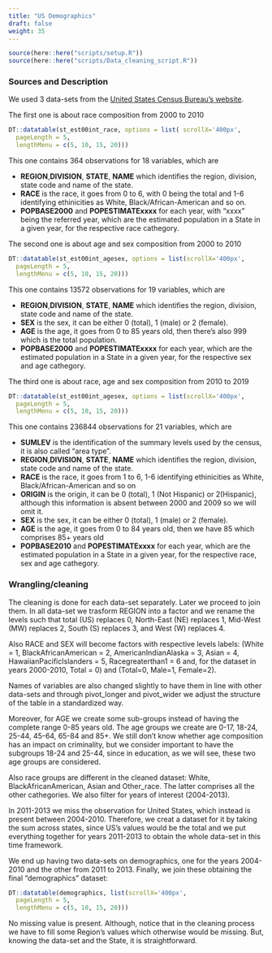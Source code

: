 ```yaml
---
title: "US Demographics"
draft: false
weight: 35
---
```

```r
source(here::here("scripts/setup.R"))
source(here::here("scripts/Data_cleaning_script.R"))
```

### Sources and Description

We used 3 data-sets from the [United States Census Bureau's website](https://www.census.gov/).  

The first one is about race composition from 2000 to 2010
```r
DT::datatable(st_est00int_race, options = list( scrollX='400px',
  pageLength = 5,
  lengthMenu = c(5, 10, 15, 20)))
```

This one contains 364 observations for 18 variables, which are

<ul>
  <li> <b>REGION</b>,<b>DIVISION</b>, <b>STATE</b>, <b>NAME</b> which identifies the region, division, state code and name of the state. </li>
  <li> <b>RACE</b> is the race, it goes from 0 to 6, with 0 being the total and 1-6 identifying ethinicities as White, Black/African-American and so on. </li>
  <li> <b>POPBASE2000</b> and <b>POPESTIMATExxxx</b> for each year, with "xxxx" being the referred year, which are the estimated population in a State in a given year, for the respective race cathegory.</li>
</ul>

The second one is about age and sex composition from 2000 to 2010

```r
DT::datatable(st_est00int_agesex, options = list(scrollX='400px',
  pageLength = 5,
  lengthMenu = c(5, 10, 15, 20)))
```
This one contains 13572 observations for 19 variables, which are

<ul>
  <li> <b>REGION</b>,<b>DIVISION</b>, <b>STATE</b>, <b>NAME</b> which identifies the region, division, state code and name of the state. </li>
  <li> <b>SEX</b> is the sex, it can be either 0 (total), 1 (male) or 2 (female). </li>
  <li> <b>AGE</b> is the age, it goes from 0 to 85 years old, then there's also 999 which is the total population. </li>
  <li> <b>POPBASE2000</b> and <b>POPESTIMATExxxx</b> for each year, which are the estimated population in a State in a given year, for the respective sex and age cathegory.</li>
</ul>

The third one is about race, age and sex composition from 2010 to 2019

```r
DT::datatable(st_est00int_agesex, options = list(scrollX='400px',
  pageLength = 5,
  lengthMenu = c(5, 10, 15, 20)))
```
This one contains 236844 observations for 21 variables, which are

<ul>
  <li><b>SUMLEV</b> is the identification of the summary levels used by the census, it is also called "area type".</li>
  <li> <b>REGION</b>,<b>DIVISION</b>, <b>STATE</b>, <b>NAME</b> which identifies the region, division, state code and name of the state. </li>
  <li> <b>RACE</b> is the race, it goes from 1 to 6, 1-6 identifying ethinicities as White, Black/African-American and so on </li>
  <li> <b>ORIGIN</b> is the origin, it can be 0 (total), 1 (Not Hispanic) or 2(Hispanic), although this information is absent between 2000 and 2009 so we will omit it. </li>
  <li> <b>SEX</b> is the sex, it can be either 0 (total), 1 (male) or 2 (female). </li>
  <li> <b>AGE</b> is the age, it goes from 0 to 84 years old, then we have 85 which comprises 85+ years old </li>
  <li> <b>POPBASE2010</b> and <b>POPESTIMATExxxx</b> for each year, which are the estimated population in a State in a given year, for the respective race, sex and age cathegory. </li>
</ul>


### Wrangling/cleaning

The cleaning is done for each data-set separately. Later we proceed to join them.
 In all data-set we trasform REGION into a factor and we rename the levels such that total (US) replaces 0, North-East (NE) replaces 1, Mid-West (MW) replaces 2, South (S) replaces 3, and West (W) replaces 4. 

Also RACE and SEX will become factors  with respective levels labels: 
(White = 1, BlackAfricanAmerican = 2, AmericanIndianAlaska = 3, Asian = 4, HawaiianPacificIslanders = 5, Racegreaterthan1 = 6 and, for the dataset in years 2000-2010, Total = 0) and (Total=0, Male=1, Female=2).

Names of variables are also changed slightly to have them in line with other data-sets and through pivot_longer and pivot_wider we adjust the structure of the table in a standardized way. 

Moreover, for AGE we create some sub-groups instead of having the complete range 0-85 years old. 
The age groups we create are 0-17, 18-24, 25-44, 45-64, 65-84 and 85+. We still don't know whether age composition has an impact on criminality, but we consider important to have the subgroups 18-24 and 25-44, since in education, as we will see, these two age groups are considered. 

Also race groups are different in the cleaned dataset: White, BlackAfricanAmerican, Asian and Other_race. The latter comprises all the other cathegories.
We also filter for years of interest (2004-2013).

In 2011-2013 we miss the observation for United States, which instead is present between 2004-2010. Therefore, we creat a dataset for it by taking the sum across states, since US's values would be the total and we put everything together for years 2011-2013 to obtain the whole data-set in this time framework.

We end up having two data-sets on demographics, one for the years 2004-2010 and the other from 2011 to 2013. 
Finally, we join these obtaining the final "demographics" dataset:

```r
DT::datatable(demographics, list(scrollX='400px',
  pageLength = 5,
  lengthMenu = c(5, 10, 15, 20)))
```

No missing value is present. Although, notice that in the cleaning process we have to fill some Region's values which otherwise would be missing. But, knowing the data-set and the State, it is straightforward.
